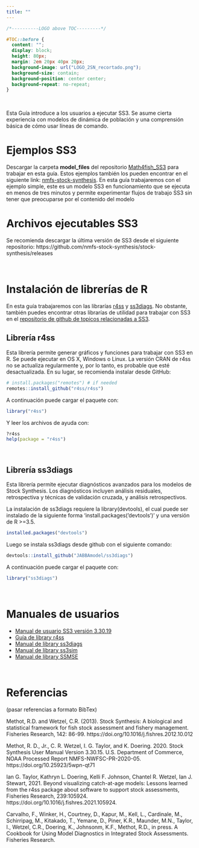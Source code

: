 ```yaml
---
title: ""
---
```




```css

/*----------LOGO above TOC---------*/

#TOC::before {
  content: "";
  display: block;
  height: 80px;
  margin: 2em 20px 40px 20px;
  background-image: url("LOGO_2SN_recortado.png");
  background-size: contain;
  background-position: center center;
  background-repeat: no-repeat;
}

```



&nbsp;
&nbsp;

Esta Guía introduce a los usuarios a ejecutar SS3. Se asume cierta experiencia con modelos de dinámica de población y una comprensión básica de cómo usar líneas de comando.




# Ejemplos SS3


Descargar la carpeta  **model_files** del repositorio [Math4fish_SS3](https://github.com/mariazuba/Math4fish_SS3/) para trabajar en esta guía. Estos ejemplos también los pueden encontrar en el siguiente link: [nmfs-stock-synthesis](https://github.com/nmfs-stock-synthesis/user-examples).  En esta guía trabajaremos con el ejemplo simple, este es un modelo SS3 en funcionamiento que se ejecuta en menos de tres minutos y permite experimentar flujos de trabajo SS3 sin tener que preocuparse por el contenido del modelo

# Archivos ejecutables SS3

Se recomienda descargar la última versión de SS3 desde el siguiente repositorio: https://github.com/nmfs-stock-synthesis/stock-synthesis/releases

&nbsp;
&nbsp;




# Instalación de librerías de R

En esta guía trabajaremos con las librarías [r4ss](https://github.com/r4ss/r4ss) y [ss3diags](https://github.com/jabbamodel/ss3diags). No obstante, también puedes encontrar otras librarías de utilidad para trabajar con SS3 en el [repositorio de github de topicos relacionadas a SS3](https://github.com/topics/stock-synthesis).
&nbsp;
&nbsp;

## Librería r4ss

Esta librería permite generar gráficos y funciones para trabajar con SS3 en R. Se puede ejecutar en OS X, Windows o Linux. La versión CRAN de r4ss no se actualiza regularmente y, por lo tanto, es probable que esté desactualizada. En su lugar, se recomienda instalar desde GitHub:

```r

# install.packages("remotes") # if needed
remotes::install_github("r4ss/r4ss")

```

A continuación puede cargar el paquete con:

```r

library("r4ss")

```

Y leer los archivos de ayuda con:

```r

?r4ss
help(package = "r4ss")

```

&nbsp;
&nbsp;

## Librería ss3diags

Esta librería permite ejecutar diagnósticos avanzados para los modelos de Stock Synthesis. Los diagnósticos incluyen análisis residuales, retrospectiva y técnicas de validación cruzada, y análisis retrospectivos.

La instalación de ss3diags requiere la library(devtools), el cual puede ser instalado de la siguiente forma 'install.packages('devtools')' y una versión de R >=3.5. 

```r

installed.packages("devtools")

```

 Luego se instala ss3diags desde github con el siguiente comando:
 
```r

devtools::install_github("JABBAmodel/ss3diags")

```
 
A continuación puede cargar el paquete con:

```r

library("ss3diags")

```

&nbsp; &nbsp;

# Manuales de usuarios 

- [Manual de usuario SS3 versión 3.30.19](https://nmfs-stock-synthesis.github.io/doc/SS330_User_Manual.html)
- [Guía de library r4ss](https://r4ss.github.io/r4ss/vignettes/r4ss-intro-vignette.html) 
- [Manual de library ss3diags](https://github.com/jabbamodel/ss3diags/blob/master/Vignette/ss3diags_handbook.pdf)
- [Manual de library ss3sim](https://ss3sim.github.io/ss3sim)
- [Manual de library SSMSE](https://nmfs-fish-tools.github.io/SSMSE/manual)

&nbsp;
&nbsp;


# Referencias

(pasar referencias a formato BibTex)

Methot, R.D. and Wetzel, C.R. (2013). Stock Synthesis: A biological and statistical framework for fish stock assessment and fishery management. Fisheries Research, 142: 86-99. https://doi.org/10.1016/j.fishres.2012.10.012

Methot, R. D., Jr., C. R. Wetzel, I. G. Taylor, and K. Doering. 2020. Stock Synthesis User Manual Version 3.30.15. U.S. Department of Commerce, NOAA Processed Report NMFS-NWFSC-PR-2020-05. https://doi.org/10.25923/5wpn-qt71

Ian G. Taylor, Kathryn L. Doering, Kelli F. Johnson, Chantel R. Wetzel, Ian J. Stewart, 2021. Beyond visualizing catch-at-age models: Lessons learned from the r4ss package about software to support stock assessments, Fisheries Research, 239:105924. https://doi.org/10.1016/j.fishres.2021.105924.


Carvalho, F., Winker, H., Courtney, D., Kapur, M., Kell, L., Cardinale, M., Schirripag, M., Kitakado, T., Yemane, D., Piner, K.R., Maunder, M.N., Taylor, I., Wetzel, C.R., Doering, K., Johnsonm, K.F., Methot, R.D., in press. A Cookbook for Using Model Diagnostics in Integrated Stock Assessments. Fisheries Research.
